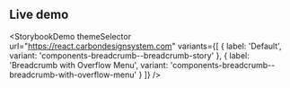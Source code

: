 ## Live demo

<StorybookDemo
  themeSelector
  url="https://react.carbondesignsystem.com"
  variants={[
    {
      label: 'Default',
      variant: 'components-breadcrumb--breadcrumb-story'
    },
    {
      label: 'Breadcrumb with Overflow Menu',
      variant: 'components-breadcrumb--breadcrumb-with-overflow-menu'
    }
  ]}
/>
